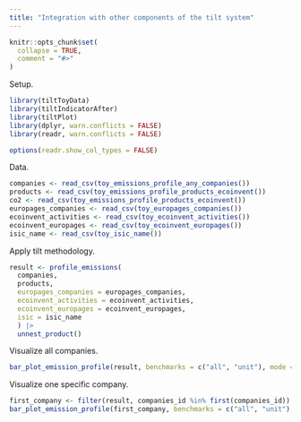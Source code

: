 ```yaml
---
title: "Integration with other components of the tilt system"
---
```


```r
knitr::opts_chunk$set(
  collapse = TRUE,
  comment = "#>"
)
```

Setup.

```r
library(tiltToyData)
library(tiltIndicatorAfter)
library(tiltPlot)
library(dplyr, warn.conflicts = FALSE)
library(readr, warn.conflicts = FALSE)

options(readr.show_col_types = FALSE)
```


Data.

```r
companies <- read_csv(toy_emissions_profile_any_companies())
products <- read_csv(toy_emissions_profile_products_ecoinvent())
co2 <- read_csv(toy_emissions_profile_products_ecoinvent())
europages_companies <- read_csv(toy_europages_companies())
ecoinvent_activities <- read_csv(toy_ecoinvent_activities())
ecoinvent_europages <- read_csv(toy_ecoinvent_europages())
isic_name <- read_csv(toy_isic_name())
```

Apply tilt methodology.

```r
result <- profile_emissions(
  companies,
  products,
  europages_companies = europages_companies,
  ecoinvent_activities = ecoinvent_activities,
  ecoinvent_europages = ecoinvent_europages,
  isic = isic_name
  ) |> 
  unnest_product()
```

Visualize all companies.

```r
bar_plot_emission_profile(result, benchmarks = c("all", "unit"), mode = "equal_weight")
```

Visualize one specific company.

```r
first_company <- filter(result, companies_id %in% first(companies_id))
bar_plot_emission_profile(first_company, benchmarks = c("all", "unit"), mode = "equal_weight")
```
